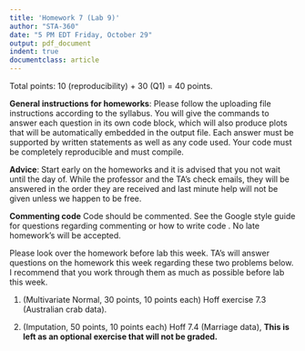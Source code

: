```yaml
---
title: 'Homework 7 (Lab 9)'
author: "STA-360"
date: "5 PM EDT Friday, October 29"
output: pdf_document
indent: true
documentclass: article
---
```


Total points: 10 (reproducibility) + 30 (Q1) = 40 points.\

**General instructions for homeworks**: Please follow the uploading file instructions according to the syllabus. You will give the commands to answer each question in its own code block, which will also produce plots that will be automatically embedded in the output file. Each answer must be supported by written statements as well as any code used. Your code must be completely reproducible and must compile. 

**Advice**: Start early on the homeworks and it is advised that you not wait until the day of. While the professor and the TA's check emails, they will be answered in the order they are received and last minute help will not be given unless we happen to be free.  

**Commenting code**
Code should be commented. See the Google style guide for questions regarding commenting or how to write 
code \url{https://google.github.io/styleguide/Rguide.xml}. No late homework's will be accepted.\

Please look over the homework before lab this week. TA's will answer questions on the homework this week regarding these two 
problems below. I recommend that you work through them as much as possible before lab this week.

1. (Multivariate Normal, 30 points, 10 points each) Hoff exercise 7.3 (Australian crab data).

2. (Imputation, 50 points, 10 points each) Hoff 7.4 (Marriage data), **This is left as an optional exercise that will not be graded.**